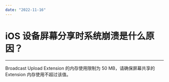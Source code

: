```yaml
---
date: "2022-11-16"
---
```

# iOS 设备屏幕分享时系统崩溃是什么原因？

- - -

Broadcast Upload Extension 的内存使用限制为 50 MB，请确保屏幕共享的 Extension 内存使用不超过该值。